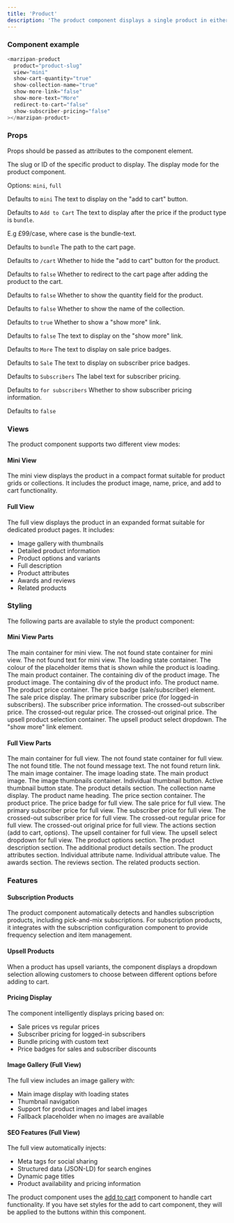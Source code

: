 ```yaml
---
title: 'Product'
description: 'The product component displays a single product in either mini or full view mode.'
---
```


### Component example
```javascript
<marzipan-product
  product="product-slug"
  view="mini"
  show-cart-quantity="true"
  show-collection-name="true"
  show-more-link="false"
  show-more-text="More"
  redirect-to-cart="false"
  show-subscriber-pricing="false"
></marzipan-product>
```

### Props

Props should be passed as attributes to the component element.

<ResponseField name="product" required>
The slug or ID of the specific product to display.
</ResponseField>
<ResponseField name="view">
The display mode for the product component.

Options: `mini`, `full`

Defaults to `mini`
</ResponseField>
<ResponseField name="add-to-cart-text">
The text to display on the "add to cart" button.

Defaults to `Add to Cart`
</ResponseField>
<ResponseField name="bundle-text">
The text to display after the price if the product type is `bundle`.

E.g £99/case, where case is the bundle-text.

Defaults to `bundle`
</ResponseField>
<ResponseField name="cart-path">
The path to the cart page.

Defaults to `/cart`
</ResponseField>
<ResponseField name="hide-add-to-cart-button" type="boolean">
Whether to hide the "add to cart" button for the product.

Defaults to `false`
</ResponseField>
<ResponseField name="redirect-to-cart" type="boolean">
Whether to redirect to the cart page after adding the product to the cart.

Defaults to `false`
</ResponseField>
<ResponseField name="show-cart-quantity" type="boolean">
Whether to show the quantity field for the product.

Defaults to `false`
</ResponseField>
<ResponseField name="show-collection-name" type="boolean">
Whether to show the name of the collection.

Defaults to `true`
</ResponseField>
<ResponseField name="show-more-link" type="boolean">
Whether to show a "show more" link.

Defaults to `false`
</ResponseField>
<ResponseField name="show-more-text">
The text to display on the "show more" link.

Defaults to `More`
</ResponseField>
<ResponseField name="sale-badge-text">
The text to display on sale price badges.

Defaults to `Sale`
</ResponseField>
<ResponseField name="subscriber-badge-text">
The text to display on subscriber price badges.

Defaults to `Subscribers`
</ResponseField>
<ResponseField name="subscriber-price-label">
The label text for subscriber pricing.

Defaults to `for subscribers`
</ResponseField>
<ResponseField name="show-subscriber-pricing" type="boolean">
Whether to show subscriber pricing information.

Defaults to `false`
</ResponseField>

### Views

The product component supports two different view modes:

#### Mini View
The mini view displays the product in a compact format suitable for product grids or collections. It includes the product image, name, price, and add to cart functionality.

#### Full View  
The full view displays the product in an expanded format suitable for dedicated product pages. It includes:
- Image gallery with thumbnails
- Detailed product information
- Product options and variants
- Full description
- Product attributes
- Awards and reviews
- Related products

### Styling

The following parts are available to style the product component:

#### Mini View Parts
<ResponseField name="--product-mini-view">
The main container for mini view.
</ResponseField>
<ResponseField name="--product-mini-not-found">
The not found state container for mini view.
</ResponseField>
<ResponseField name="--product-mini-not-found-text">
The not found text for mini view.
</ResponseField>
<ResponseField name="--loading-item">
The loading state container.
</ResponseField>
<ResponseField name="--loading-colour">
The colour of the placeholder items that is shown while the product is loading.
</ResponseField>
<ResponseField name="--product-item">
The main product container.
</ResponseField>
<ResponseField name="--product-image-container">
The containing div of the product image.
</ResponseField>
<ResponseField name="--product-image">
The product image.
</ResponseField>
<ResponseField name="--product-info-container">
The containing div of the product info.
</ResponseField>
<ResponseField name="--product-name">
The product name.
</ResponseField>
<ResponseField name="--product-price">
The product price container.
</ResponseField>
<ResponseField name="--product-price-badge">
The price badge (sale/subscriber) element.
</ResponseField>
<ResponseField name="--product-sale-price">
The sale price display.
</ResponseField>
<ResponseField name="--product-subscriber-primary-price">
The primary subscriber price (for logged-in subscribers).
</ResponseField>
<ResponseField name="--product-subscriber-price">
The subscriber price information.
</ResponseField>
<ResponseField name="--product-subscriber-price-crossed">
The crossed-out subscriber price.
</ResponseField>
<ResponseField name="--product-regular-price-crossed">
The crossed-out regular price.
</ResponseField>
<ResponseField name="--product-original-price-crossed">
The crossed-out original price.
</ResponseField>
<ResponseField name="--upsell-container">
The upsell product selection container.
</ResponseField>
<ResponseField name="--upsell-select">
The upsell product select dropdown.
</ResponseField>
<ResponseField name="--show-more-link">
The "show more" link element.
</ResponseField>

#### Full View Parts
<ResponseField name="--product-full-view">
The main container for full view.
</ResponseField>
<ResponseField name="--product-not-found">
The not found state container for full view.
</ResponseField>
<ResponseField name="--product-not-found-title">
The not found title.
</ResponseField>
<ResponseField name="--product-not-found-message">
The not found message text.
</ResponseField>
<ResponseField name="--product-not-found-link">
The not found return link.
</ResponseField>
<ResponseField name="--product-full-image-container">
The main image container.
</ResponseField>
<ResponseField name="--product-full-image-loading">
The image loading state.
</ResponseField>
<ResponseField name="--product-full-image">
The main product image.
</ResponseField>
<ResponseField name="--product-full-thumbnails">
The image thumbnails container.
</ResponseField>
<ResponseField name="--product-full-thumbnail">
Individual thumbnail button.
</ResponseField>
<ResponseField name="--product-full-thumbnail-active">
Active thumbnail button state.
</ResponseField>
<ResponseField name="--product-full-details">
The product details section.
</ResponseField>
<ResponseField name="--product-full-collection">
The collection name display.
</ResponseField>
<ResponseField name="--product-full-name">
The product name heading.
</ResponseField>
<ResponseField name="--product-full-price-container">
The price section container.
</ResponseField>
<ResponseField name="--product-full-price">
The product price.
</ResponseField>
<ResponseField name="--product-full-price-badge">
The price badge for full view.
</ResponseField>
<ResponseField name="--product-full-sale-price">
The sale price for full view.
</ResponseField>
<ResponseField name="--product-full-subscriber-primary-price">
The primary subscriber price for full view.
</ResponseField>
<ResponseField name="--product-full-subscriber-price">
The subscriber price for full view.
</ResponseField>
<ResponseField name="--product-full-subscriber-price-crossed">
The crossed-out subscriber price for full view.
</ResponseField>
<ResponseField name="--product-full-regular-price-crossed">
The crossed-out regular price for full view.
</ResponseField>
<ResponseField name="--product-full-original-price-crossed">
The crossed-out original price for full view.
</ResponseField>
<ResponseField name="--product-full-actions">
The actions section (add to cart, options).
</ResponseField>
<ResponseField name="--upsell-container-full">
The upsell container for full view.
</ResponseField>
<ResponseField name="--upsell-select-full">
The upsell select dropdown for full view.
</ResponseField>
<ResponseField name="--product-full-options">
The product options section.
</ResponseField>
<ResponseField name="--product-full-description">
The product description section.
</ResponseField>
<ResponseField name="--product-full-additional-details">
The additional product details section.
</ResponseField>
<ResponseField name="--product-full-attributes">
The product attributes section.
</ResponseField>
<ResponseField name="--product-full-attribute-name">
Individual attribute name.
</ResponseField>
<ResponseField name="--product-full-attribute-value">
Individual attribute value.
</ResponseField>
<ResponseField name="--product-full-awards">
The awards section.
</ResponseField>
<ResponseField name="--product-full-reviews">
The reviews section.
</ResponseField>
<ResponseField name="--product-full-related-products">
The related products section.
</ResponseField>

### Features

#### Subscription Products
The product component automatically detects and handles subscription products, including pick-and-mix subscriptions. For subscription products, it integrates with the subscription configuration component to provide frequency selection and item management.

#### Upsell Products
When a product has upsell variants, the component displays a dropdown selection allowing customers to choose between different options before adding to cart.

#### Pricing Display
The component intelligently displays pricing based on:
- Sale prices vs regular prices
- Subscriber pricing for logged-in subscribers
- Bundle pricing with custom text
- Price badges for sales and subscriber discounts

#### Image Gallery (Full View)
The full view includes an image gallery with:
- Main image display with loading states
- Thumbnail navigation
- Support for product images and label images
- Fallback placeholder when no images are available

#### SEO Features (Full View)
The full view automatically injects:
- Meta tags for social sharing
- Structured data (JSON-LD) for search engines
- Dynamic page titles
- Product availability and pricing information

The product component uses the [add to cart](./add-to-cart) component to handle cart functionality. If you have set styles for the add to cart component, they will be applied to the buttons within this component.
